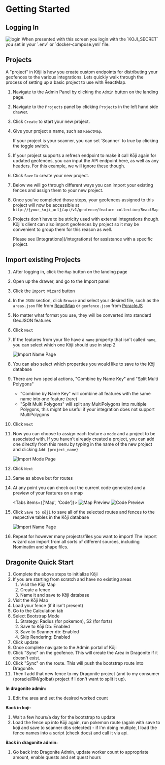 
# Getting Started

## Logging In

<Image src="/images/login.png" alt="login" width={600} height={600} />
When presented with this screen you login with the `KOJI_SECRET` you set in your
`.env` or `docker-compose.yml` file.

## Projects

A "project" in Kōji is how you create custom endpoints for distributing your geofences to the various integrations. Lets quickly walk through the process of setting up a basic project to use with ReactMap.

1. Navigate to the Admin Panel by clicking the `Admin` button on the landing page.
1. Navigate to the `Projects` panel by clicking `Projects` in the left hand side drawer.
1. Click `Create` to start your new project.
1. Give your project a name, such as `ReactMap`.

   <Callout type="info" emoji="💡">
     If your project is your scanner, you can set `Scanner` to true by clicking
     the toggle switch.
   </Callout>

1. If your project supports a refresh endpoint to make it call Kōji again for updated geofences, you can input the API endpoint here, as well as any headers. For this example, we will ignore these though.
1. Click `Save` to create your new project.
1. Below we will go through different ways you can import your existing fences and assign them to your new project.
1. Once you've completed those steps, your geofences assigned to this project will now be accessible at `http://{your_koji_url}/api/v1/geofence/feature-collection/ReactMap`
1. Projects don't have to be striclty used with external integrations though. Kōji's client can also import geofences by project so it may be convenient to group them for this reason as well.

   <Callout type="info" emoji="💡">
     Please see [Integrations](/integrations) for assistance with a specific
     project.
   </Callout>

## Import existing Projects

1. After logging in, click the `Map` button on the landing page
1. Open up the drawer, and go to the Import panel
1. Click the `Import Wizard` button
1. In the `JSON` section, click `Browse` and select your desired file, such as the `areas.json` file from [ReactMap](https://github.com/WatWowMap/ReactMap) or `geofence.json` from [PoracleJS](https://github.com/KartulUdus/PoracleJS)
1. No matter what format you use, they will be converted into standard GeoJSON features
1. Click `Next`
1. If the features from your file have a `name` property that isn't called `name`, you can select which one Kōji should use in step 2

   <Image
     src="/images/import_name.png"
     alt="Import Name Page"
     width={600}
     height={600}
   />

1. You can also select which properties you would like to save to the Kōji database
1. There are two special actions, "Combine by Name Key" and "Split Multi Polygons"

   - "Combine by Name Key" will combine all features with the same name into one feature (rare)
   - "Split Multi Polygons" will split any MultiPolygons into multiple Polygons, this might be useful if your integration does not support MultiPolygons

1. Click `Next`
1. Now you can choose to assign each feature a `mode` and a project to be associated with. If you haven't already created a project, you can add one directly from this menu by typing in the name of the new project and clicking `Add {project_name}`

   <Image
     src="/images/import_mode.png"
     alt="Import Mode Page"
     width={600}
     height={600}
   />

1. Click `Next`
1. Same as above but for routes

1. At any point you can check out the current code generated and a preview of your features on a map

   <Tabs items={['Map', 'Code']}>
     <Tab>
       <Image
         src="/images/import_preview.png"
         alt="Map Preview"
         width={600}
         height={600}
       />
     </Tab>
     <Tab>
       <Image
         src="/images/import_code.png"
         alt="Code Preview"
         width={600}
         height={600}
       />
     </Tab>
   </Tabs>

1. Click `Save to Kōji` to save all of the selected routes and fences to the respective tables in the Kōji database

   <Image
     src="/images/import_save.png"
     alt="Import Name Page"
     width={600}
     height={600}
   />

1. Repeat for however many projects/files you want to import! The import wizard can import from all sorts of different sources, including Nominatim and shape files.

## Dragonite Quick Start

1. Complete the above steps to initialize Kōji
1. If you are starting from scratch and have no existing areas
   1. Visit the Kōji Map
   1. Create a fence
   1. Name it and save to Kōji database
1. Visit the Kōji Map
1. Load your fence (if it isn't present)
1. Go to the Calculation tab
1. Select Bootstrap Mode
   1. Strategy: Radius (for pokemon), S2 (for forts)
   1. Save to Kōji Db: Enabled
   1. Save to Scanner db: Enabled
   1. Skip Rendering: Enabled
1. Click update
1. Once complete navigate to the Admin portal of Kōji
1. Click "Sync" on the geofence. This will create the Area in Dragonite if it doesn't exist.
1. Click "Sync" on the route. This will push the bootstrap route into Dragonite.
1. Then I add that new fence to my Dragonite project (and to my consumer (poracle/RM/golbat) project if I don't want to split it up).

**In dragonite admin:**

1. Edit the area and set the desired worked count

**Back in koji:**

1. Wait a few hours/a day for the bootstrap to update
1. Load the fence up into Kōji again, run pokemon route (again with save to koji and save to scanner dbs selected) - if I'm doing multiple, I load the fence names into a script (check docs) and call it via api.

**Back in dragonite admin:**

1. Go back into Dragonite Admin, update worker count to appropriate amount, enable quests and set quest hours
